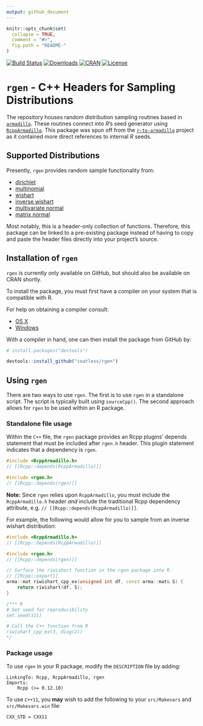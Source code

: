 ```yaml
---
output: github_document
---
```


<!-- README.md is generated from README.Rmd. Please edit that file -->

```r
knitr::opts_chunk$set(
  collapse = TRUE,
  comment = "#>",
  fig.path = "README-"
)
```

[![Build Status](https://travis-ci.org/coatless/rgen.svg)](https://travis-ci.org/coatless/rgen) [![Downloads](http://cranlogs.r-pkg.org/badges/rgen?color=brightgreen)](http://www.r-pkg.org/pkg/rgen) [![CRAN](http://www.r-pkg.org/badges/version/rgen)](https://cran.r-project.org/package=rgen) [![License](http://img.shields.io/badge/license-GPL%20%28%3E=%202%29-brightgreen.svg?style=flat)](http://www.gnu.org/licenses/gpl-2.0.html)

# `rgen` - C++ Headers for Sampling Distributions

The repository houses random distribution sampling routines based in [`armadillo`](https://github.com/conradsnicta/armadillo-code).
These routines connect into *R*'s seed generator using
[`RcppArmadillo`](https://github.com/RcppCore/RcppArmadillo). This package
was spun off from the [`r-to-armadillo`](https://github.com/coatless/r-to-armadillo)
project as it contained more direct references to internal _R_ seeds.

## Supported Distributions

Presently, `rgen` provides random sample functionality from:

- [dirichlet](https://en.wikipedia.org/wiki/Dirichlet_distribution)
- [multinomial](https://en.wikipedia.org/wiki/Multinomial_distribution)
- [wishart](https://en.wikipedia.org/wiki/Wishart_distribution)
- [inverse wishart](https://en.wikipedia.org/wiki/Inverse-Wishart_distribution)
- [multivariate normal](https://en.wikipedia.org/wiki/Multivariate_normal_distribution)
- [matrix normal](https://en.wikipedia.org/wiki/Matrix_normal_distribution)

Most notably, this is a header-only collection of functions. Therefore, this 
package can be linked to a pre-existing package instead of having to copy
and paste the header files directly into your project's source.


## Installation of `rgen`

`rgen` is currently only available on GitHub, but should also be available on CRAN shortly.

To install the package, you must first have a compiler on your system that is compatible with R.

For help on obtaining a compiler consult:

-   [OS X](http://thecoatlessprofessor.com/programming/r-compiler-tools-for-rcpp-on-os-x/)
-   [Windows](http://thecoatlessprofessor.com/programming/rcpp/install-rtools-for-rcpp/)

With a compiler in hand, one can then install the package from GitHub by:

```r
# install.packages("devtools")

devtools::install_github("coatless/rgen")
```

## Using `rgen`

There are two ways to use `rgen`. The first is to use `rgen` in a standalone
script. The script is typically built using `sourceCpp()`. The second approach
allows for `rgen` to be used within an R package.

### Standalone file usage

Within the `C++` file, the `rgen` package provides an Rcpp plugins' 
depends statement that must be included after `rgen.h` header. This plugin
statement indicates that a dependency is `rgen`.

```cpp
#include <RcppArmadillo.h> 
// [[Rcpp::depends(RcppArmadillo)]]

#include <rgen.h> 
// [[Rcpp::depends(rgen)]]
```

**Note:** Since `rgen` relies upon `RcppArmadillo`, you must include
the `RcppArmadillo.h` header _and_ include the traditional Rcpp dependency
attribute, e.g. `// [[Rcpp::depends(RcppArmadillo)]]`.


For example, the following would allow for you to sample from an inverse
wishart distribution:

```cpp
#include <RcppArmadillo.h>
// [[Rcpp::depends(RcppArmadillo)]]

#include <rgen.h>
// [[Rcpp::depends(rgen)]]

// Surface the riwishart function in the rgen package into R.
// [[Rcpp::export]]
arma::mat riwishart_cpp_ex(unsigned int df, const arma::mat& S) {
    return riwishart(df, S);
}

/*** R
# Set seed for reproducibility
set.seed(111)

# Call the C++ function from R
riwishart_cpp_ex(3, diag(2))
*/
```

### Package usage

To use `rgen` in your R package, modify the `DESCRIPTION` file by adding:

    LinkingTo: Rcpp, RcppArmadillo, rgen
    Imports:
        Rcpp (>= 0.12.10)

To use `C++11`, you **may** wish to add the following 
to your `src/Makevars` and `src/Makevars.win` file:

    CXX_STD = CXX11




